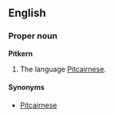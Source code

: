 ==English==
===Proper noun===
'''Pitkern'''

#The language [[Pitcairnese]].

====Synonyms====
*[[Pitcairnese]]